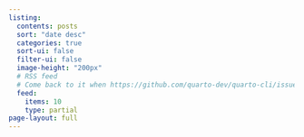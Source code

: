 ```yaml
---
listing:
  contents: posts
  sort: "date desc"
  categories: true
  sort-ui: false
  filter-ui: false
  image-height: "200px"
  # RSS feed
  # Come back to it when https://github.com/quarto-dev/quarto-cli/issues/7290 is resolved
  feed:
    items: 10
    type: partial
page-layout: full
---
```

